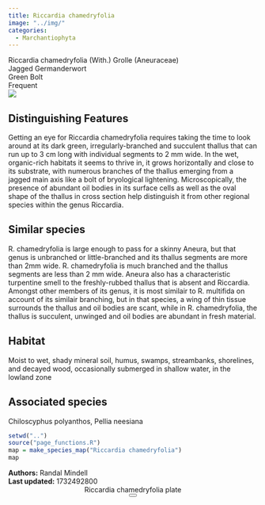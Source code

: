 ```yaml
---
title: Riccardia chamedryfolia
image: "../img/"
categories:
  - Marchantiophyta
---
```


<div class="info-panel">
 <div class="info-top">
  <div class="taxon-scientific"><span class="taxon-name">Riccardia chamedryfolia</span> <span class="taxon-authority">(With.) Grolle</span> <span class="taxon-family">(Aneuraceae)</span></div>
  <div class="taxon-common">Jagged Germanderwort</div>
 </div>
 <div class="info-bottom">
  <div class="taxon-qnd">Green Bolt</div>
  <div class="taxon-abundance">Frequent</div>
 </div>
</div>
<div class="imerss-content-frame">
 <div class="imerss-image-header">
  <div class="imerss-image-holder imerss-column-left" data-toggle="tooltip" style="background-image: url(../img/)" title="">
  </div>

  <div class="imerss-image-holder imerss-column-right" data-toggle="tooltip" style="background-image: url(../img/)" title="">
  </div>
 
 </div>
 <div class="imerss-content-lower">
  <div class="imerss-column-left">
  <div class="tab-microscope" data-micromodal-trigger="modal-plate">
  <img src="../img/bryo guide microscope.png"/>
  </div>

<h2>Distinguishing Features</h2>

Getting an eye for Riccardia chamedryfolia requires taking the time to look around at its dark green, irregularly-branched and succulent thallus that can run up to 3 cm long with individual segments to 2 mm wide. In the wet, organic-rich habitats it seems to thrive in, it grows horizontally and close to its substrate, with numerous branches of the thallus emerging from a jagged main axis like a bolt of bryological lightening. Microscopically, the presence of abundant oil bodies in its surface cells as well as the oval shape of the thallus in cross section help distinguish it from other regional species within the genus Riccardia.

<h2>Similar species</h2>

R. chamedryfolia is large enough to pass for a skinny Aneura, but that genus is unbranched or little-branched and its thallus segments are more than 2mm wide. R. chamedryfolia is much branched and the thallus segments are less than 2 mm wide. Aneura also has a characteristic turpentine smell to the freshly-rubbed thallus that is absent and Riccardia. Amongst other members of its genus, it is most similair to R. multifida on account of its similair branching, but in that species, a wing of thin tissue surrounds the thallus and oil bodies are scant, while in R. chamedryfolia, the thallus is succulent, unwinged and oil bodies are abundant in fresh material.

<h2>Habitat</h2>

Moist to wet, shady mineral soil, humus, swamps, streambanks, shorelines, and decayed wood, occasionally submerged in shallow water, in the lowland zone

<h2>Associated species</h2>

Chiloscyphus polyanthos, Pellia neesiana
</div>

<div class="imerss-column-right">

<div class="imerss-image-holder imerss-column-right" data-toggle="tooltip" style="background-image: url(../img/)" title="">
</div>

<div class="imerss-map-holder">
```r
setwd("..")
source("page_functions.R")
map = make_species_map("Riccardia chamedryfolia")
map
```
</div>

</div>

</div>
</div>

<div class="taxon-footer">
 <div class="taxon-authors"><b>Authors:</b> <span>Randal Mindell</span></div>
 <div class="taxon-update"><b>Last updated:</b> <span>1732492800</span></div>
</div>

<div class="modal micromodal-slide" id="modal-plate" aria-hidden="true">
 <div class="modal__overlay" tabindex="-1" data-micromodal-close>
  <div class="modal__container" role="dialog" aria-modal="true" aria-labelledby="modal-plate-title" >
   <header class="modal__header">
   <div class="modal__title" id="modal-plate-title">
  Riccardia chamedryfolia plate
   </div>
   <button class="modal__close" aria-label="Close" data-micromodal-close></button>
   </header>
  <div class="modal__content" id="modal-plate-content">
   <div class="imerss-image-holder" data-toggle="tooltip" style="background-image: url(../img/)" title="">
  </div>
  </div>
  </div>
 </div>
</div>

<script src="../js/micromodal.min.js"></script>
<link href="../css/style-taxon.css" rel="stylesheet">
<link href="../css/micromodal.css" rel="stylesheet">

<script>
MicroModal.init();
</script>

